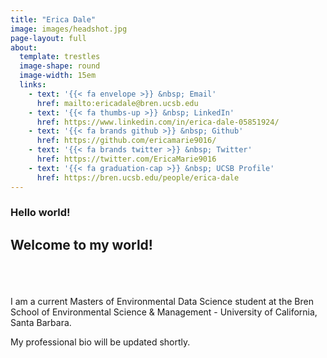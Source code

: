 ```yaml
---
title: "Erica Dale"
image: images/headshot.jpg
page-layout: full
about: 
  template: trestles
  image-shape: round
  image-width: 15em
  links:
    - text: '{{< fa envelope >}} &nbsp; Email'
      href: mailto:ericadale@bren.ucsb.edu
    - text: '{{< fa thumbs-up >}} &nbsp; LinkedIn'
      href: https://www.linkedin.com/in/erica-dale-05851924/
    - text: '{{< fa brands github >}} &nbsp; Github'
      href: https://github.com/ericamarie9016/
    - text: '{{< fa brands twitter >}} &nbsp; Twitter'
      href: https://twitter.com/EricaMarie9016
    - text: '{{< fa graduation-cap >}} &nbsp; UCSB Profile'
      href: https://bren.ucsb.edu/people/erica-dale
---
```


<h3>**Hello world!**</h3>

<h2 class="custom-subtitle">

Welcome to my world!

</h2>

<br></br>

I am a current Masters of Environmental Data Science student at the Bren School of Environmental Science & Management - University of California, Santa Barbara.

My professional bio will be updated shortly.\
